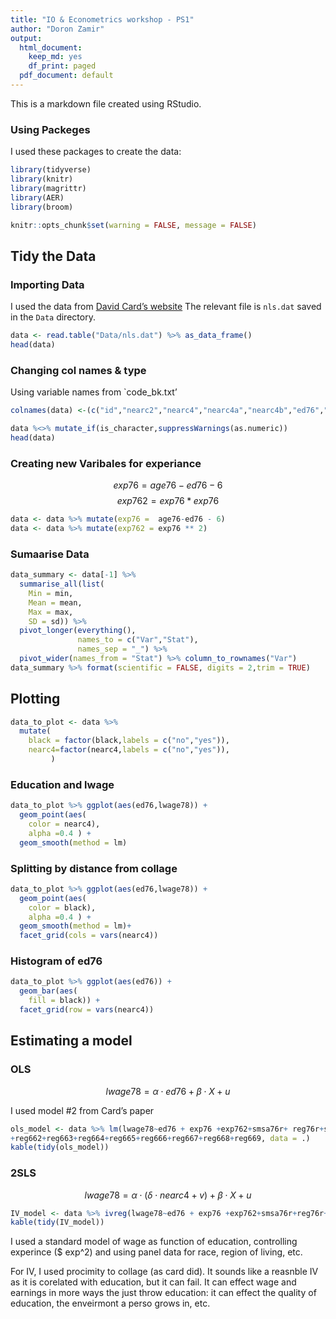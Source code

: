 ```yaml
---
title: "IO & Econometrics workshop - PS1"
author: "Doron Zamir"
output:
  html_document:
    keep_md: yes
    df_print: paged
  pdf_document: default
---
```

This is a markdown file created using RStudio.

### Using Packeges
I used these packages to create the data:

```r
library(tidyverse)
library(knitr)
library(magrittr)
library(AER)
library(broom)
```
```r
knitr::opts_chunk$set(warning = FALSE, message = FALSE)
```

## Tidy the Data
### Importing Data
 
I used the data from [David Card's website](https://davidcard.berkeley.edu/data_sets.html) 
The relevant file is `nls.dat` saved in the `Data` directory.

```r
data <- read.table("Data/nls.dat") %>% as_data_frame()
head(data)
```
### Changing col names & type

Using variable names from `code_bk.txt'

```r
colnames(data) <-(c("id","nearc2","nearc4","nearc4a","nearc4b","ed76","ed66","age76","daded","nodaded","momed","nomomed","weight","momdad14","sinmom14","step14","reg661","reg662","reg663","reg664","reg665","reg666","reg667","reg668","reg669","south66","work76","work78","lwage76","lwage78","famed","black","smsa76r","smsa78r","reg76r","reg78r","reg80r","smsa66r","wage76","wage78","wage80","noint78","noint80","enroll76","enroll78","enroll80","kww","iq","marsta76","marsta78","marsta80","libcrd14"))

data %<>% mutate_if(is_character,suppressWarnings(as.numeric))
head(data)
```
### Creating new Varibales for experiance
$$exp76=age76-ed76-6$$
$$exp762=exp76*exp76$$
```r
data <- data %>% mutate(exp76 =  age76-ed76 - 6)
data <- data %>% mutate(exp762 = exp76 ** 2)
```

### Sumaarise Data

```r
data_summary <- data[-1] %>%
  summarise_all(list(
    Min = min, 
    Mean = mean, 
    Max = max,
    SD = sd)) %>%
  pivot_longer(everything(),
               names_to = c("Var","Stat"),
               names_sep = "_") %>%
  pivot_wider(names_from = "Stat") %>% column_to_rownames("Var") 
data_summary %>% format(scientific = FALSE, digits = 2,trim = TRUE)  
```

## Plotting


```r
data_to_plot <- data %>% 
  mutate(
    black = factor(black,labels = c("no","yes")),
    nearc4=factor(nearc4,labels = c("no","yes")),
         )
```
### Education and lwage

```r
data_to_plot %>% ggplot(aes(ed76,lwage78)) +
  geom_point(aes(
    color = nearc4),
    alpha =0.4 ) +
  geom_smooth(method = lm)
```

### Splitting by distance from collage

```r
data_to_plot %>% ggplot(aes(ed76,lwage78)) +
  geom_point(aes(
    color = black),
    alpha =0.4 ) +
  geom_smooth(method = lm)+
  facet_grid(cols = vars(nearc4))
```

### Histogram of ed76

```r
data_to_plot %>% ggplot(aes(ed76)) + 
  geom_bar(aes(
    fill = black)) + 
  facet_grid(row = vars(nearc4))

```

## Estimating a model
### OLS
$$ lwage78 = \alpha \cdot ed76 + \beta \cdot X  + u$$

I used model #2 from Card's paper 
```r
ols_model <- data %>% lm(lwage78~ed76 + exp76 +exp762+smsa76r+ reg76r+smsa66r+              
+reg662+reg663+reg664+reg665+reg666+reg667+reg668+reg669, data = .)
kable(tidy(ols_model))
```

### 2SLS

$$ lwage78 = \alpha \cdot (\delta \cdot nearc4 + v) + \beta \cdot X  + u$$
```r
IV_model <- data %>% ivreg(lwage78~ed76 + exp76 +exp762+smsa76r+reg76r+smsa66r+reg662+reg663+reg664+reg665+reg666+reg667+reg668+reg669|exp76 +exp762+smsa76r+reg76r+smsa66r+reg662+reg663+reg664+reg665+reg666+reg667+reg668+reg669 + nearc4, data = .)
kable(tidy(IV_model))
```


I used a standard model of wage as function of education, controlling experince ($ exp^2) and using panel data for race, region of living, etc.

For IV, I used procimity to collage (as card did). It sounds like a reasnble IV as it is corelated with education, but it can fail. 
It can effect wage and earnings in more ways the just throw education: it can effect the quality of education, the enveirmont a perso grows in, etc.


